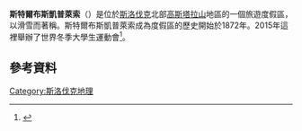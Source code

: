 {{Infobox settlement
 | name = 斯特爾布斯凱普萊索
 | native_name = Štrbské Pleso
 | nickname = 
 | motto = 
 | image_skyline = Lake view.gif
 | image_flag =
 | image_seal =
 | image_map = 
 | map_caption =
|pushpin_map=Slovakia
|pushpin_relief=yes
|pushpin_map_caption=在斯洛伐克的位置
 | subdivision_type = 國家
 | subdivision_type1 = [[州|州]]
 | subdivision_type2 = [[縣|縣]]
 | subdivision_type3 = [[鎮|鎮]]
 | subdivision_name = {{flag|斯洛伐克}}
 | subdivision_name1 = [[普雷绍夫州|普雷绍夫州]]
 | subdivision_name2 = [[波普拉德縣|波普拉德縣]]
 | subdivision_name3 = [[什特爾巴鎮|什特爾巴鎮]]
 | established_title = 設立始年
 | established_date = [[1872年|1872年]]
 | established_title2 = 
 | established_date2 = 
 | government_type = 
 | leader_title =
 | leader_name =
 | area_total_km2 = 
 | area_land_km2 = 
 | area_water_km2 = 
 | area_urban_km2 = 
 | population_as_of=
 | population_footnotes =
 | population_total = 
 | population_density_sq_mi = 
 | population_density_km2 = 
 | timezone = [[欧洲中部时间|CET]]
 | utc_offset = +1
 | timezone_DST = [[欧洲中部夏令时间|CEST]]
 | utc_offset_DST = +2
 | latd = 49 | latm = 07 | lats = 8 | latNS = N
 | longd = 20 | longm = 3 | longs = 29 | longEW = E
 | elevation_footnotes=
 | elevation_ft = 
 | elevation_m = 
 | website = http://www.strba.sk/ <br />（什特爾巴鎮）
 | footnotes =
}}

'''斯特爾布斯凱普萊索'''（{{lang-sk|Štrbské Pleso}}）是位於[[斯洛伐克|斯洛伐克]]北部[[高斯塔拉山|高斯塔拉山]]地區的一個旅遊度假區，以滑雪而著稱。斯特爾布斯凱普萊索成為度假區的歷史開始於1872年。2015年這裡舉辦了世界冬季大學生運動會<ref name="Bohus1996">{{cite book | last = Bohuš | first = Ivan | authorlink = | title = Od A po Z o názvoch Vysokých Tatier. | publisher = | year = 1996 | location = | pages = | url = | doi = | id = | isbn = }}</ref>。

==參考資料==
{{Reflist}}
[[Category:斯洛伐克地理|Category:斯洛伐克地理]]